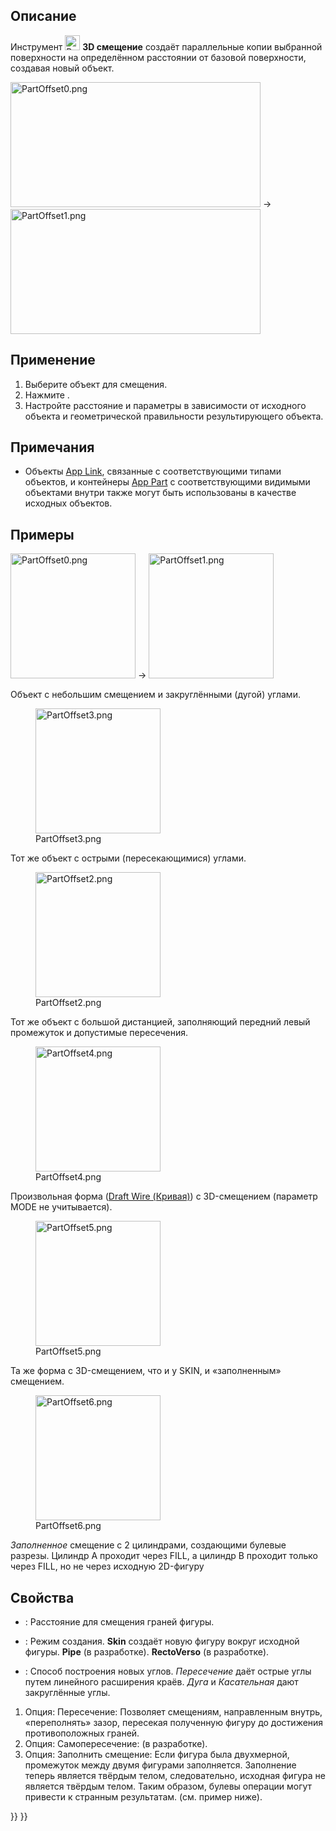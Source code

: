 <languages/>

{{Docnav/ru
|[[Part_CrossSections/ru|Поперечные сечения]]
|[[Part_Offset2D/ru|2D cмещение]]
|[[Part_Workbench/ru|Деталь]]
|IconL=Part_CrossSections.svg
|IconR=Part_Offset2D.svg
|IconC=Workbench_Part.svg
}}

{{GuiCommand/ru
|Name=Part_Offset
|Name/ru=Смещение 3D
|MenuLocation=Деталь → Смещение 3D
|Workbenches=[[Part_Workbench/ru|Деталь]]
|SeeAlso=[[Part_Thickness/ru|Толщина]], [[Part_Offset2D/ru|2D смещение]]
}}

<span id="Description"></span>
==Описание==

Инструмент [[Image:Part_Offset.svg|24px]] '''3D смещение''' создаёт параллельные копии выбранной поверхности на определённом расстоянии от базовой поверхности, создавая новый объект.

[[Image:PartOffset0.png|400x200px]]  →  [[Image:PartOffset1.png|400x200px]]

<span id="Usage"></span>
== Применение ==

<div class="mw-translate-fuzzy">
# Выберите объект для смещения.
# Нажмите {{Button|[[Image:Part_Offset.svg|16px]] [[Part_Offset/ru|Смещение 3D]]}}.
# Настройте расстояние и параметры в зависимости от исходного объекта и геометрической правильности результирующего объекта.
</div>

<span id="Notes"></span>
== Примечания ==

<div class="mw-translate-fuzzy">
* Объекты [[App_Link/ru|App Link]], связанные с соответствующими типами объектов, и контейнеры [[App_Part/ru|App Part]] с соответствующими видимыми объектами внутри также могут быть использованы в качестве исходных объектов. {{Version/ru|0.20}}
</div>

<span id="Examples"></span>
== Примеры ==

[[Image:PartOffset0.png|x200px]]  →  [[Image:PartOffset1.png|x200px]]

Объект с небольшим смещением и закруглёнными (дугой) углами.

[[Image:PartOffset3.png|x200px]] 

Тот же объект с острыми (пересекающимися) углами.

[[Image:PartOffset2.png|x200px]] 

Тот же объект с большой дистанцией, заполняющий передний левый промежуток и допустимые пересечения.

[[Image:PartOffset4.png|x200px]] 

Произвольная форма ([[Draft_Wire/ru|Draft Wire (Кривая)]]) с 3D-смещением (параметр MODE не учитывается).

[[Image:PartOffset5.png|x200px]] 

Та же форма с 3D-смещением, что и у SKIN, и «заполненным» смещением.

[[Image:PartOffset6.png|x200px]] 

<div class="mw-translate-fuzzy">
''Заполненное'' смещение с 2 цилиндрами, создающими булевые разрезы. Цилиндр A проходит через FILL, а цилиндр B проходит только через FILL, но не через исходную 2D-фигуру
</div>

<span id="Properties"></span>
== Свойства == 

<div lang="en" dir="ltr" class="mw-content-ltr">
{{Properties_Title|Offset}}
</div>

<div class="mw-translate-fuzzy">
* {{PropertyData|Смещение}}: Расстояние для смещения граней фигуры.
* {{PropertyData|Режим}}: Режим создания. '''Skin''' создаёт новую фигуру вокруг исходной фигуры. '''Pipe''' (в разработке). '''RectoVerso''' (в разработке).
* {{PropertyData|Тип соединения}}: Способ построения новых углов. ''Пересечение'' даёт острые углы путем линейного расширения краёв. ''Дуга'' и ''Касательная'' дают закруглённые углы.
</div>

<div class="mw-translate-fuzzy">
# Опция: Пересечение: Позволяет смещениям, направленным внутрь, «переполнять» зазор, пересекая полученную фигуру до достижения противоположных граней. 
# Опция: Самопересечение: (в разработке).
# Опция: Заполнить смещение: Если фигура была двухмерной, промежуток между двумя фигурами заполняется. Заполнение теперь является твёрдым телом, следовательно, исходная фигура не является твёрдым телом. Таким образом, булевы операции могут привести к странным результатам. (см. пример ниже).
</div>


{{Docnav/ru
|[[Part_CrossSections/ru|Поперечные сечения]]
|[[Part_Offset2D/ru|2D cмещение]]
|[[Part_Workbench/ru|Деталь]]
|IconL=Part_CrossSections.svg
|IconR=Part_Offset2D.svg
|IconC=Workbench_Part.svg
}}

{{Part_Tools_navi{{#translation:}}}}
{{Userdocnavi{{#translation:}}}}